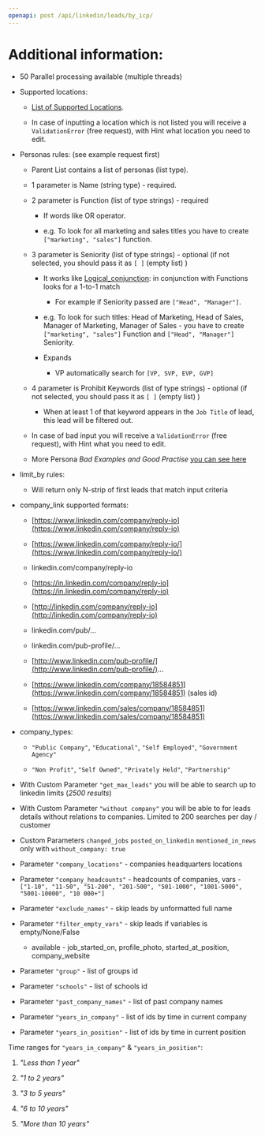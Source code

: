 ```yaml
---
openapi: post /api/linkedin/leads/by_icp/
---
```


# Additional information:

- 50 Parallel processing available (multiple threads)
    
- Supported locations:
    
    - [List of Supported Locations](https://docs.google.com/spreadsheets/d/1pNW018ALP5NIenl7nnke8tqJmMsOZGkVdtt1MO9_yQU/edit#gid=0).
        
    - In case of inputting a location which is not listed you will receive a `ValidationError` (free request), with Hint what location you need to edit.
        
- Personas rules: (see example request first)
    
    - Parent List contains a list of personas (list type).
        
    - 1 parameter is Name (string type) - required.
        
    - 2 parameter is Function (list of type strings) - required
        
        - If words like OR operator.
            
        - e.g. To look for all marketing and sales titles you have to create `["marketing", "sales"]` function.
            
    - 3 parameter is Seniority (list of type strings) - optional (if not selected, you should pass it as `[ ]` (empty list) )
        
        - It works like [Logical_conjunction](https://en.wikipedia.org/wiki/Logical_conjunction): in conjunction with Functions looks for a 1-to-1 match
            
            - For example if Seniority passed are `["Head", "Manager"]`.
                
        - e.g. To look for such titles: Head of Marketing, Head of Sales, Manager of Marketing, Manager of Sales - you have to create `["marketing", "sales"]` Function and `["Head", "Manager"]` Seniority.
            
        - Expands
            
            - VP automatically search for `[VP, SVP, EVP, GVP]`
                
    - 4 parameter is Prohibit Keywords (list of type strings) - optional (if not selected, you should pass it as `[ ]` (empty list) )
        
        - When at least 1 of that keyword appears in the `Job Title` of lead, this lead will be filtered out.
            
    - In case of bad input you will receive a `ValidationError` (free request), with Hint what you need to edit.
        
    - More Persona _Bad Examples and Good Practise_ [you can see here](https://docs.google.com/spreadsheets/d/1pNW018ALP5NIenl7nnke8tqJmMsOZGkVdtt1MO9_yQU/edit#gid=753174520)
        
- limit_by rules:
    
    - Will return only N-strip of first leads that match input criteria
        
- company_link supported formats:
    
    - [https://www.linkedin.com/company/reply-io](https://www.linkedin.com/company/reply-io)
        
    - [https://www.linkedin.com/company/reply-io/](https://www.linkedin.com/company/reply-io/)
        
    - linkedin.com/company/reply-io
        
    - [https://in.linkedin.com/company/reply-io](https://in.linkedin.com/company/reply-io)
        
    - [http://linkedin.com/company/reply-io](http://linkedin.com/company/reply-io)
        
    - linkedin.com/pub/...
        
    - linkedin.com/pub-profile/…
        
    - [http://www.linkedin.com/pub-profile/](http://www.linkedin.com/pub-profile/)...
        
    - [https://www.linkedin.com/company/18584851](https://www.linkedin.com/company/18584851) (sales id)
        
    - [https://www.linkedin.com/sales/company/18584851](https://www.linkedin.com/sales/company/18584851)
        
- company_types:
    
    - `"Public Company"`, `"Educational"`, `"Self Employed"`, `"Government Agency"`
        
    - `"Non Profit"`, `"Self Owned"`, `"Privately Held"`, `"Partnership"`
        
- With Custom Parameter `"get_max_leads"` you will be able to search up to linkedin limits (_2500 results_)
    
- With Custom Parameter `"without company"` you will be able to for leads details without relations to companies. Limited to 200 searches per day / customer
    
- Custom Parameters `changed_jobs` `posted_on_linkedin` `mentioned_in_news` only with `without_company: true`
    
- Parameter `"company_locations"` \- companies headquarters locations
    
- Parameter `"company_headcounts"` \- headcounts of companies, vars - `["1-10", "11-50", "51-200", "201-500", "501-1000", "1001-5000", "5001-10000", "10 000+"]`
    
- Parameter `"exclude_names"` \- skip leads by unformatted full name
    
- Parameter `"filter_empty_vars"` \- skip leads if variables is empty/None/False
    
    - available - job_started_on, profile_photo, started_at_position, company_website
        
- Parameter `"group"` \- list of groups id
    
- Parameter `"schools"` \- list of schools id
    
- Parameter `"past_company_names"` \- list of past company names
    
- Parameter `"years_in_company"` \- list of ids by time in current company
    
- Parameter `"years_in_position"` \- list of ids by time in current position
    

Time ranges for `"years_in_company"` & `"years_in_position"`:

1. _"Less than 1 year"_

2. _"1 to 2 years"_

3. _"3 to 5 years"_

4. _"6 to 10 years"_

5. _"More than 10 years"_

